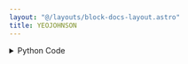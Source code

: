 ```yaml
---
layout: "@/layouts/block-docs-layout.astro"
title: YEOJOHNSON
---
```



<PythonDocsDisplay docstring={docstring} />
<AppDisplay app={app} client:visible />

<details>
<summary>Python Code</summary>
```python
from flojoy import OrderedPair, flojoy, Matrix, Scalar
import numpy as np
from collections import namedtuple
from typing import Literal

import scipy.stats


@flojoy
def YEOJOHNSON(
    default: OrderedPair | Matrix,
    lmbda: float = 0.1,
) -> OrderedPair | Matrix | Scalar:
    """The YEOJOHNSON node is based on a numpy or scipy function.

    The description of that function is as follows:

        Return a dataset transformed by a Yeo-Johnson power transformation.

    Parameters
    ----------
    x : ndarray
        Input array.
        Should be 1-dimensional.
    lmbda : float, optional
        If 'lmbda' is 'None', find the lambda that maximizes the
        log-likelihood function and return it as the second output argument.
        Otherwise the transformation is done for the given value.

    Returns
    -------
    DataContainer
        type 'ordered pair', 'scalar', or 'matrix'
    """

    result = scipy.stats.yeojohnson(
        x=default.y,
        lmbda=lmbda,
    )

    if isinstance(result, np.ndarray):
        result = OrderedPair(x=default.x, y=result)
    else:
        assert isinstance(
            result, np.number | float | int
        ), f"Expected np.number, float or int for result, got {type(result)}"
        result = Scalar(c=float(result))

    return result

```
[Find this Flojoy Block on GitHub](https://github.com/flojoy-ai/blocks/blob/main/blocks/SCIPY/STATS/YEOJOHNSON/YEOJOHNSON.py)
</details>


## Example
